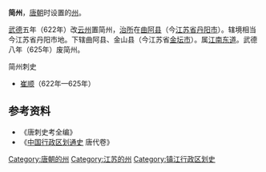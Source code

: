 '''简州'''，[[唐朝|唐朝]]时设置的[[州|州]]。

[[武德|武德]]五年（622年）改[[云州|云州]]置简州，[[治所|治所]]在[[曲阿县|曲阿县]]（今[[江苏省|江苏省]][[丹阳市|丹阳市]]）。辖境相当今江苏省丹阳市地。下辖曲阿县、金山县（今江苏省[[金坛市|金坛市]]）。属[[江南东道|江南东道]]。武德八年（625年）废简州。 
;简州刺史
*[[崔顺|崔顺]]（622年—625年）
== 参考资料 ==
*《唐刺史考全编》
*《[[中国行政区划通史|中国行政区划通史]] 唐代卷》

{{唐朝行政区划小作品}}
{{DEFAULTSORT:J}}
[[Category:唐朝的州|Category:唐朝的州]]
[[Category:江苏的州|Category:江苏的州]]
[[Category:镇江行政区划史|Category:镇江行政区划史]]